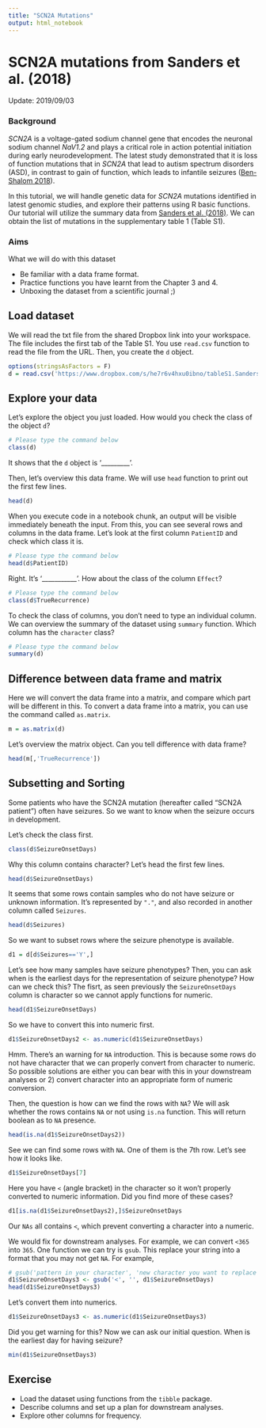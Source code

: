 ```yaml
---
title: "SCN2A Mutations"
output: html_notebook
---
```


# SCN2A mutations from Sanders et al. (2018)
Update: 2019/09/03

### Background

*SCN2A* is a voltage-gated sodium channel gene that encodes the neuronal sodium channel *NaV1.2* and plays a critical role in action potential initiation during early neurodevelopment. The latest study demonstrated that it is loss of function mutations that in *SCN2A* that lead to autism spectrum disorders (ASD), in contrast to gain of function, which leads to infantile seizures ([Ben-Shalom 2018](https://www.ncbi.nlm.nih.gov/pmc/articles/PMC5796785/)). 

In this tutorial, we will handle genetic data for *SCN2A* mutations identified in latest genomic studies, and explore their patterns using R basic functions. Our tutorial will utilize the summary data from [Sanders et al. (2018)](https://www.ncbi.nlm.nih.gov/pmc/articles/PMC6015533/). We can obtain the list of mutations in the supplementary table 1 (Table S1).

### Aims

What we will do with this dataset

- Be familiar with a data frame format.
- Practice functions you have learnt from the Chapter 3 and 4.
- Unboxing the dataset from a scientific journal ;)

## Load dataset

We will read the txt file from the shared Dropbox link into your workspace. The file includes the first tab of the Table S1. You use `read.csv` function to read the file from the URL. Then, you create the `d` object.

```r
options(stringsAsFactors = F)
d = read.csv('https://www.dropbox.com/s/he7r6v4hxu0ibno/tableS1.Sanders2018.txt?dl=1', sep='\t')
```

## Explore your data

Let's explore the object you just loaded. How would you check the class of the object `d`?

```r
# Please type the command below
class(d)
```

It shows that the `d` object is '_________'. 

Then, let's overview this data frame. We will use `head` function to print out the first few lines.

```r
head(d)
```

When you execute code in a notebook chunk, an output will be visible immediately beneath the input. From this, you can see several rows and columns in the data frame. Let's look at the first column `PatientID` and check which class it is. 

```r
# Please type the command below
head(d$PatientID)
```

Right. It's '___________'. How about the class of the column `Effect`?

```r
# Please type the command below
class(d$TrueRecurrence)
```

To check the class of columns, you don't need to type an individual column. We can overview the summary of the dataset using `summary` function. Which column has the `character` class?

```r
# Please type the command below
summary(d)
```

## Difference between data frame and matrix

Here we will convert the data frame into a matrix, and compare which part will be different in this. To convert a data frame into a matrix, you can use the command called `as.matrix`.

```r
m = as.matrix(d)
```

Let's overview the matrix object. Can you tell difference with data frame?

```r
head(m[,'TrueRecurrence'])
```

## Subsetting and Sorting

Some patients who have the SCN2A mutation (hereafter called "SCN2A patient") often have seizures. So we want to know when the seizure occurs in development.

Let's check the class first.

```r
class(d$SeizureOnsetDays)
```

Why this column contains character? Let's head the first few lines.

```r
head(d$SeizureOnsetDays)
```

It seems that some rows contain samples who do not have seizure or unknown information. It's represented by `"."`, and also recorded in another column called `Seizures`.

```r
head(d$Seizures)
```

So we want to subset rows where the seizure phenotype is available.

```r
d1 = d[d$Seizures=='Y',]
```

Let's see how many samples have seizure phenotypes?
Then, you can ask when is the earliest days for the representation of seizure phenotype? How can we check this? The fisrt, as seen previously the `SeizureOnsetDays` column is character so we cannot apply functions for numeric. 

```r
head(d1$SeizureOnsetDays)
```

So we have to convert this into numeric first. 

```r
d1$SeizureOnsetDays2 <- as.numeric(d1$SeizureOnsetDays)
```

Hmm. There's an warning for `NA` introduction. This is because some rows do not have character that we can properly convert from character to numeric. So possible solutions are either you can bear with this in your downstream analyses or 2) convert character into an appropriate form of numeric conversion.

Then, the question is how can we find the rows with `NA`? We will ask whether the rows contains `NA` or not using `is.na` function. This will return boolean as to `NA` presence.

```r
head(is.na(d1$SeizureOnsetDays2))
```

See we can find some rows with `NA`. One of them is the 7th row. Let's see how it looks like.

```r
d1$SeizureOnsetDays[7]
```

Here you have `<` (angle bracket) in the character so it won't properly converted to numeric information. Did you find more of these cases?

```r
d1[is.na(d1$SeizureOnsetDays2),]$SeizureOnsetDays
```

Our `NAs` all contains `<`, which prevent converting a character into a numeric.

We would fix for downstream analyses. For example, we can convert `<365` into `365`. One function we can try is `gsub`. This replace your string into a format that you may not get `NA`. For example, 

```r
# gsub('pattern in your character', 'new character you want to replace', vectors for your character)
d1$SeizureOnsetDays3 <- gsub('<', '', d1$SeizureOnsetDays)
head(d1$SeizureOnsetDays3)
```

Let's convert them into numerics.

```r
d1$SeizureOnsetDays3 <- as.numeric(d1$SeizureOnsetDays3)
```

Did you get warning for this?
Now we can ask our initial question. When is the earliest day for having seizure?

```r
min(d1$SeizureOnsetDays3)
```


## Exercise

- Load the dataset using functions from the `tibble` package.
- Describe columns and set up a plan for downstream analyses.
- Explore other columns for frequency.



